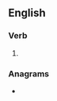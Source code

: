 {{also|incinérâtes}}
==English==

===Verb===
{{head|en|verb form}}

# {{en-third-person singular of|incinerate}}

===Anagrams===
* {{anagrams|en|a=aceeiinnrst|ancientries|cantinières|creatinines}}